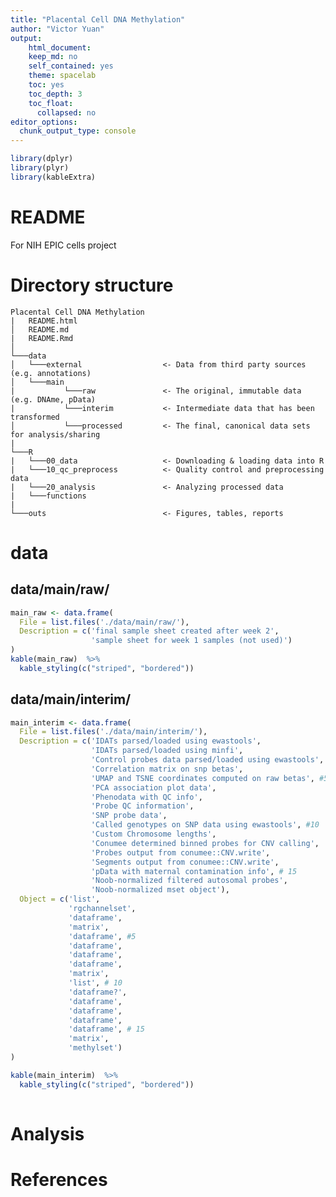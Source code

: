 ```yaml
---
title: "Placental Cell DNA Methylation"
author: "Victor Yuan"
output:
    html_document:
    keep_md: no
    self_contained: yes
    theme: spacelab
    toc: yes
    toc_depth: 3
    toc_float:
      collapsed: no
editor_options:
  chunk_output_type: console
---
```


```r
library(dplyr)
library(plyr)
library(kableExtra)
```

# README

For NIH EPIC cells project

# Directory structure

```
Placental Cell DNA Methylation
|   README.html
│   README.md                   
|   README.Rmd 
│   
└───data
│   └───external                  <- Data from third party sources (e.g. annotations)
│   └───main
|           └───raw               <- The original, immutable data (e.g. DNAme, pData)          
|           └───interim           <- Intermediate data that has been transformed
│           └───processed         <- The final, canonical data sets for analysis/sharing
|
└───R
|   └───00_data                   <- Downloading & loading data into R
|   └───10_qc_preprocess          <- Quality control and preprocessing data
|   └───20_analysis               <- Analyzing processed data
|   └───functions                 
|
└───outs                          <- Figures, tables, reports
```

# data

## data/main/raw/

```r
main_raw <- data.frame(
  File = list.files('./data/main/raw/'),
  Description = c('final sample sheet created after week 2',
                  'sample sheet for week 1 samples (not used)')
)
kable(main_raw)  %>%
  kable_styling(c("striped", "bordered"))
```

## data/main/interim/

```r

main_interim <- data.frame(
  File = list.files('./data/main/interim/'),
  Description = c('IDATs parsed/loaded using ewastools',
                  'IDATs parsed/loaded using minfi',
                  'Control probes data parsed/loaded using ewastools',
                  'Correlation matrix on snp betas',
                  'UMAP and TSNE coordinates computed on raw betas', #5
                  'PCA association plot data',
                  'Phenodata with QC info',
                  'Probe QC information',
                  'SNP probe data',
                  'Called genotypes on SNP data using ewastools', #10
                  'Custom Chromosome lengths',
                  'Conumee determined binned probes for CNV calling',
                  'Probes output from conumee::CNV.write',
                  'Segments output from conumee::CNV.write',
                  'pData with maternal contamination info', # 15
                  'Noob-normalized filtered autosomal probes',
                  'Noob-normalized mset object'),
  Object = c('list',
             'rgchannelset',
             'dataframe',
             'matrix',
             'dataframe', #5
             'dataframe',
             'dataframe',
             'dataframe',
             'matrix',
             'list', # 10
             'dataframe?',
             'dataframe',
             'dataframe',
             'dataframe',
             'dataframe', # 15
             'matrix',
             'methylset') 
)

kable(main_interim)  %>%
  kable_styling(c("striped", "bordered"))
  
```

# Analysis

# References


